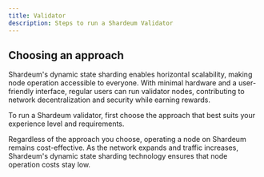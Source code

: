 ```yaml
---
title: Validator
description: Steps to run a Shardeum Validator
---
```



## Choosing an approach

Shardeum's dynamic state sharding enables horizontal scalability, making node operation accessible to everyone. With minimal hardware and a user-friendly interface, regular users can run validator nodes, contributing to network decentralization and security while earning rewards.




To run a Shardeum validator, first choose the approach that best suits your experience level and requirements.

<Cards>
  <Card
    href="/docs/node/run/validator/self-host"
    title="Self Host"
    description="You have experience running servers"
  />
  <Card
    href="/docs/node/run/validator/one-click"
    title="1-Click Install"
    description="You have little to no experience running servers"
  />
  <Card
    href="/docs/node/run/validator/vps-cloud-provider"
    title="VPS Service"
    description="You want to use a hosted service like GCP, AWS, etc."
  />
</Cards>

<Callout title="" type="info">
Regardless of the approach you choose, operating a node on Shardeum remains cost-effective. As the network expands and traffic increases, Shardeum's dynamic state sharding technology ensures that node operation costs stay low. 
</Callout>


